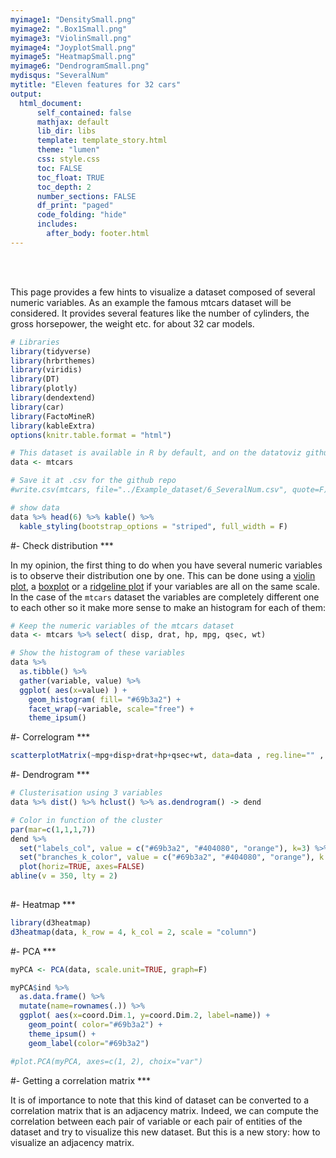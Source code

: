 ```yaml
---
myimage1: "DensitySmall.png"
myimage2: ".Box1Small.png"
myimage3: "ViolinSmall.png"
myimage4: "JoyplotSmall.png"
myimage5: "HeatmapSmall.png"
myimage6: "DendrogramSmall.png"
mydisqus: "SeveralNum"
mytitle: "Eleven features for 32 cars"
output:
  html_document:
      self_contained: false    
      mathjax: default
      lib_dir: libs
      template: template_story.html
      theme: "lumen"
      css: style.css
      toc: FALSE
      toc_float: TRUE
      toc_depth: 2
      number_sections: FALSE
      df_print: "paged"
      code_folding: "hide"
      includes: 
        after_body: footer.html
---
```


<br><br>
<div class="mycontent">


This page provides a few hints to visualize a dataset composed of several numeric variables. As an example the famous mtcars dataset will be considered. It provides several features like the number of cylinders, the gross horsepower, the weight etc. for about  32 car models.


```r
# Libraries
library(tidyverse)
library(hrbrthemes)
library(viridis)
library(DT)
library(plotly)
library(dendextend)
library(car)
library(FactoMineR)
library(kableExtra)
options(knitr.table.format = "html")

# This dataset is available in R by default, and on the datatoviz github repo
data <- mtcars

# Save it at .csv for the github repo
#write.csv(mtcars, file="../Example_dataset/6_SeveralNum.csv", quote=F)

# show data
data %>% head(6) %>% kable() %>%
  kable_styling(bootstrap_options = "striped", full_width = F)
```

#- Check distribution
***

In my opinion, the first thing to do when you have several numeric variables is to observe their distribution one by one. This can be done using a [violin plot](), a [boxplot]() or a [ridgeline plot]() if your variables are all on the same scale. In the case of the `mtcars` dataset the variables are completely different one to each other so it make more sense to make an histogram for each of them:

```r

# Keep the numeric variables of the mtcars dataset
data <- mtcars %>% select( disp, drat, hp, mpg, qsec, wt)

# Show the histogram of these variables
data %>%
  as.tibble() %>%
  gather(variable, value) %>%
  ggplot( aes(x=value) ) +
    geom_histogram( fill= "#69b3a2") +
    facet_wrap(~variable, scale="free") +
    theme_ipsum()
```






#- Correlogram
***

```r
scatterplotMatrix(~mpg+disp+drat+hp+qsec+wt, data=data , reg.line="" , col="#69b3a2", id.col="#69b3a2", smoother="" , smoother.args=list(col="grey") , cex=1.5 , pch=20 )
```

#- Dendrogram
***

```r
# Clusterisation using 3 variables
data %>% dist() %>% hclust() %>% as.dendrogram() -> dend

# Color in function of the cluster
par(mar=c(1,1,1,7))
dend %>%
  set("labels_col", value = c("#69b3a2", "#404080", "orange"), k=3) %>%
  set("branches_k_color", value = c("#69b3a2", "#404080", "orange"), k = 3) %>%
  plot(horiz=TRUE, axes=FALSE)
abline(v = 350, lty = 2)
 
```

#- Heatmap
***

```r
library(d3heatmap)
d3heatmap(data, k_row = 4, k_col = 2, scale = "column")
```


#- PCA
***

```r
myPCA <- PCA(data, scale.unit=TRUE, graph=F)

myPCA$ind %>%
  as.data.frame() %>%
  mutate(name=rownames(.)) %>%
  ggplot( aes(x=coord.Dim.1, y=coord.Dim.2, label=name)) +
    geom_point( color="#69b3a2") +
    theme_ipsum() +
    geom_label(color="#69b3a2")

#plot.PCA(myPCA, axes=c(1, 2), choix="var")

```



#- Getting a correlation matrix
***

It is of importance to note that this kind of dataset can be converted to a correlation matrix that is an adjacency matrix. Indeed, we can compute the correlation between each pair of variable or each pair of entities of the dataset and try to visualize this new dataset. But this is a new story: how to visualize an adjacency matrix.
